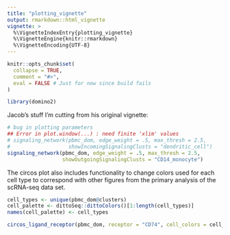 ```yaml
---
title: "plotting_vignette"
output: rmarkdown::html_vignette
vignette: >
  %\VignetteIndexEntry{plotting_vignette}
  %\VignetteEngine{knitr::rmarkdown}
  %\VignetteEncoding{UTF-8}
---
```


```r
knitr::opts_chunk$set(
  collapse = TRUE,
  comment = "#>",
  eval = FALSE # Just for now since build fails
)
```

```r
library(domino2)
```

Jacob's stuff I'm cutting from his original vignette:
```r
# bug in plotting parameters 
## Error in plot.window(...) : need finite 'xlim' values
# signaling_network(pbmc_dom, edge_weight = .5, max_thresh = 2.5,
#                   showIncomingSignalingClusts = "dendritic_cell")
signaling_network(pbmc_dom, edge_weight = .5, max_thresh = 2.5,
                  showOutgoingSignalingClusts = "CD14_monocyte")
```

The circos plot also includes functionality to change colors used for each cell type to correspond with other figures from the primary analysis of the scRNA-seq data set.

```r
cell_types <- unique(pbmc_dom@clusters)
cell_palette <- dittoSeq::dittoColors()[1:length(cell_types)]
names(cell_palette) <- cell_types

circos_ligand_receptor(pbmc_dom, receptor = "CD74", cell_colors = cell_palette)
```